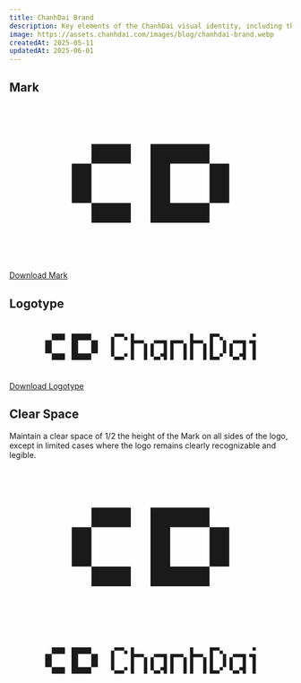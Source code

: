 ```yaml
---
title: ChanhDai Brand
description: Key elements of the ChanhDai visual identity, including the mark, logotype, clear space, and more.
image: https://assets.chanhdai.com/images/blog/chanhdai-brand.webp
createdAt: 2025-05-11
updatedAt: 2025-06-01
---
```


## Mark

<figure>
  <svg
    className="mx-auto h-auto w-1/3"
    xmlns="http://www.w3.org/2000/svg"
    fill="none"
    viewBox="0 0 386 258"
  >
    <path
      fill="currentColor"
      d="M161 193H97v-32h64v32ZM289 97h-64v64h64v32h-96V65h96v32ZM97 161H65V97h32v64ZM321 161h-32V97h32v64ZM161 97H97V65h64v32Z"
    />
  </svg>
</figure>

<a href="https://assets.chanhdai.com/images/chanhdai-mark.svg" download>
  Download Mark
</a>

## Logotype

<figure>
  <svg
    className="mx-auto h-auto w-full"
    xmlns="http://www.w3.org/2000/svg"
    fill="none"
    viewBox="0 0 1154 258"
  >
    <path
      fill="currentColor"
      d="M161 193H97v-32h64v32Zm128-96h-64v64h64v32h-96V65h96v32ZM97 161H65V97h32v64Zm224 0h-32V97h32v64ZM161 97H97V65h64v32Zm288-16h16v16h-16V81Zm-48-16h48v16h-48V65Zm-16 16h16v96h-16V81Zm16 96h48v16h-48v-16Zm48-16h16v16h-16v-16Zm32-96h16v128h-16V65Zm16 32h48v16h-48V97Zm48 16h16v80h-16v-80Zm48-16h48v16h-48V97Zm-16 16h16v64h-16v-64Zm16 64h32v16h-32v-16Zm32-16h16v16h-16v-16Zm16-64h16v96h-16V97Zm32 0h16v96h-16V97Zm16 0h48v16h-48V97Zm48 16h16v80h-16v-80Zm32-48h16v128h-16V65Zm16 32h48v16h-48V97Zm48 16h16v80h-16v-80Zm48-48h32v16h-32V65Zm32 16h16v16h-16V81Zm0 80h16v16h-16v-16Zm16-64h16v64h-16V97Zm-48 80h32v16h-32v-16ZM865 65h16v128h-16V65Zm112 32h48v16h-48V97Zm-16 16h16v64h-16v-64Zm16 64h32v16h-32v-16Zm32-16h16v16h-16v-16Zm16-64h16v96h-16V97Zm32 0h16v16h-16V97Zm16 0h16v96h-16V97Zm0-32h16v16h-16V65Z"
    />
  </svg>
</figure>

<a href="https://assets.chanhdai.com/images/chanhdai-logotype.svg" download>
  Download Logotype
</a>

## Clear Space

Maintain a clear space of 1/2 the height of the Mark on all sides of the logo, except in limited cases where the logo remains clearly recognizable and legible.

<figure>
  <svg
    className="mx-auto h-auto w-1/3"
    xmlns="http://www.w3.org/2000/svg"
    fill="none"
    viewBox="0 0 386 258"
  >
    <path
      className="fill-current/8"
      d="M1 129h64v64H1zM161 193h64v64h-64zM161 1h64v64h-64zM321 129h64v64h-64z"
    />
    <path
      className="stroke-current/30"
      strokeLinecap="square"
      strokeDasharray="8 4"
      d="M1 65h384M1 1h384M1 257h384M1 193h384M65 1v256M1 1v256M321 1v256"
    />
    <path className="stroke-current/30" strokeDasharray="8 4" d="M385 1v256" />
    <path
      className="stroke-current/30"
      strokeDasharray="8 4"
      strokeLinecap="square"
      d="M1 129h64"
    />
    <path
      fill="currentColor"
      d="M161 193H97v-32h64v32ZM289 97h-64v64h64v32h-96V65h96v32ZM97 161H65V97h32v64ZM321 161h-32V97h32v64ZM161 97H97V65h64v32Z"
    />
  </svg>
</figure>

<figure>
  <svg
    className="h-auto w-full"
    xmlns="http://www.w3.org/2000/svg"
    fill="none"
    viewBox="0 0 1154 258"
  >
    <path
      className="fill-current/8"
      d="M1 129h64v64H1zM161 193h64v64h-64zM161 1h64v64h-64zM705 1h64v64h-64zM705 193h64v64h-64zM1089 129h64v64h-64z"
    />
    <path
      className="stroke-current/30"
      strokeLinecap="square"
      strokeDasharray="8 4"
      d="M1 65h1152M1 1h1152M1 257h1152M1 193h1152M65 1v256M1 1v256M1089 1v256"
    />
    <path className="stroke-current/30" strokeDasharray="8 4" d="M1153 1v256" />
    <path
      className="stroke-current/30"
      strokeDasharray="8 4"
      strokeLinecap="square"
      d="M1 129h64"
    />
    <path
      fill="currentColor"
      d="M161 193H97v-32h64v32Zm128-96h-64v64h64v32h-96V65h96v32ZM97 161H65V97h32v64Zm224 0h-32V97h32v64ZM161 97H97V65h64v32Zm288-16h16v16h-16V81Zm-48-16h48v16h-48V65Zm-16 16h16v96h-16V81Zm16 96h48v16h-48v-16Zm48-16h16v16h-16v-16Zm32-96h16v128h-16V65Zm16 32h48v16h-48V97Zm48 16h16v80h-16v-80Zm48-16h48v16h-48V97Zm-16 16h16v64h-16v-64Zm16 64h32v16h-32v-16Zm32-16h16v16h-16v-16Zm16-64h16v96h-16V97Zm32 0h16v96h-16V97Zm16 0h48v16h-48V97Zm48 16h16v80h-16v-80Zm32-48h16v128h-16V65Zm16 32h48v16h-48V97Zm48 16h16v80h-16v-80Zm48-48h32v16h-32V65Zm32 16h16v16h-16V81Zm0 80h16v16h-16v-16Zm16-64h16v64h-16V97Zm-48 80h32v16h-32v-16ZM865 65h16v128h-16V65Zm112 32h48v16h-48V97Zm-16 16h16v64h-16v-64Zm16 64h32v16h-32v-16Zm32-16h16v16h-16v-16Zm16-64h16v96h-16V97Zm32 0h16v16h-16V97Zm16 0h16v96h-16V97Zm0-32h16v16h-16V65Z"
    />
  </svg>
</figure>
